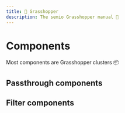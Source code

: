 ```yaml
---
title: 🦗 Grasshopper 
description: The semio Grasshopper manual 📖
---
```


# Components

Most components are Grasshopper clusters 📦

## Passthrough components

## Filter components